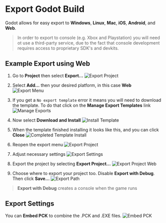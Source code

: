 # Export Godot Build

Godot allows for easy export to **Windows**, **Linux**, **Mac**, **iOS**, **Android**, and **Web**.

> In order to export to console (e.g. Xbox and Playstation) you will need ot use a third-party service, due to the fact that console development requires access to proprietary SDK's and devkits.

## Example Export using Web
1. Go to **Project** then select **Export...**
![Export Project](./assets/export-project.png)

2. Select **Add...** then your desired platform, in this case **Web**
![Export Menu](./assets/export-menu.png)

3. If you get a `No export template` error it means you will need to download the template. To do that click on the **Manage Export Templates** link
![Manage Exports](./assets/manage-exports.png)

4. Now select **Download and Install**
![Install Template](./assets/install-template.png)

5. When the template finished installing it looks like this, and you can click **Close**
![Completed Template Install](./assets/completed-template-install.png)

6. Reopen the export menu
![Export Project](./assets/export-project.png)

7. Adjust necessary settings
![Export Settings](./assets/export-settings.png)

8. Export the project by selecting **Export Project...**
![Export Project Web](./assets/export-project-web.png)

9. Choose where to export your project too. Disable **Export with Debug**. Then click **Save...**
![Export Path](./assets/export-path.png)
> **Export with Debug** creates a console when the game runs

## Export Settings

You can **Embed PCK** to combine the .PCK and .EXE files.
![Embed PCK](./assets/embed-pck.png)